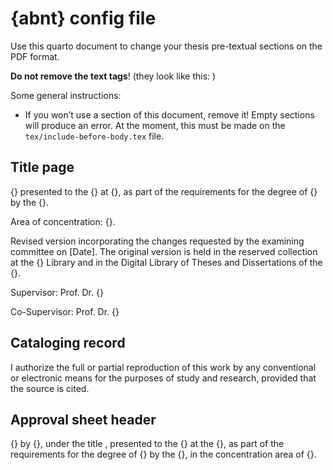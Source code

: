 # {abnt} config file

Use this quarto document to change your thesis pre-textual sections on the PDF format.

__Do not remove the text tags__! (they look like this: <!-- %:::% tag %:::% --> )

Some general instructions:

* If you won't use a section of this document, remove it! Empty sections will produce an error. At the moment, this must be made on the `tex/include-before-body.tex` file.

## Title page

<!-- %:::% title-page body begin %:::% -->
\imprimirnotadeversao
\vspace{1.5em}

{\imprimirtipotrabalho} presented to the {\imprimirescola} at {\imprimiruniversidade}, as part of the requirements for the degree of {\imprimirtituloacademico} by the {\imprimirprograma}.
\vspace{1em}

Area of concentration: {\imprimirareadeconcentracao}.
\vspace{1em}

Revised version incorporating the changes requested by the examining committee on [Date]. The original version is held in the reserved collection at the {\imprimirescola} Library and in the Digital Library of Theses and Dissertations of the {\imprimiruniversidade}.
\vspace{1em}

Supervisor: Prof. Dr. {\imprimirorientador}
\vspace{0.5em}

Co-Supervisor: Prof. Dr. {\imprimircoorientador}
<!-- %:::% title-page body end %:::% -->

## Cataloging record

<!-- %:::% cataloging-record body begin %:::% -->
\begingroup
\normalsize I authorize the full or partial reproduction of this work by any conventional or electronic means for the purposes of study and research, provided that the source is cited.
\endgroup

\vfill

\begin{center}
Cataloging record prepared by the [Library name] with the data \\ 
inserted by [Full name of the librarian] ([Librarian register number]).
\vspace{1em}

\setlength{\fboxsep}{1cm}
\fbox{\begin{minipage}[c][7.5cm]{12.5cm}
[Author's surname], [Author's forename(s)]

\hspace{0.5cm} {\imprimirtitulo}  / {\imprimirautor}; supervisor, {\imprimirorientador}; co-supervisor {\imprimircoorientador}. -- {\imprimirlocal}, {\imprimirdata}

\hspace{0.5cm} {\thelastpage}p. : il
\vspace{1em}

\hspace{0.5cm} {\imprimirtipotrabalho} (\imprimirtituloacademico) -- {\imprimirprograma}, {\imprimirescola}, {\imprimiruniversidade}, {\imprimirdata}.

\hspace{0.5cm} {\imprimirnotadeversao}
\vspace{1em}

\hspace{0.5cm} 1. [Subject A]. 2. [Subject B]. 3. [Subject C]. I. [Supervisor's surname], [Supervisor's forename(s)], super. II. [Co-supervisor's surname], [Co-supervisor's forename(s)] co-super. III. Title.
\end{minipage}}
\end{center}
<!-- %:::% cataloging-record body end %:::% -->

## Approval sheet header

<!-- %:::% approval-sheet header begin %:::% -->
{\imprimirtipotrabalho} by {\imprimirautor}, under the title \textbf{\imprimirtitulo}, presented to the {\imprimirescola} at the {\imprimiruniversidade}, as part of the requirements for the degree of {\imprimirtituloacademico} by the {\imprimirprograma}, in the concentration area of {\imprimirareadeconcentracao}.
<!-- %:::% approval-sheet header end %:::% -->
